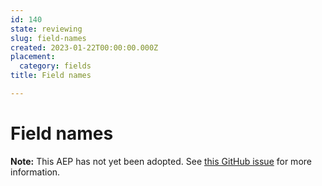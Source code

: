 ```yaml
---
id: 140
state: reviewing
slug: field-names
created: 2023-01-22T00:00:00.000Z
placement:
  category: fields
title: Field names

--- 
```


# Field names

**Note:** This AEP has not yet been adopted. See
[this GitHub issue](https://github.com/aep-dev/aep.dev/issues/21) for more
information.

